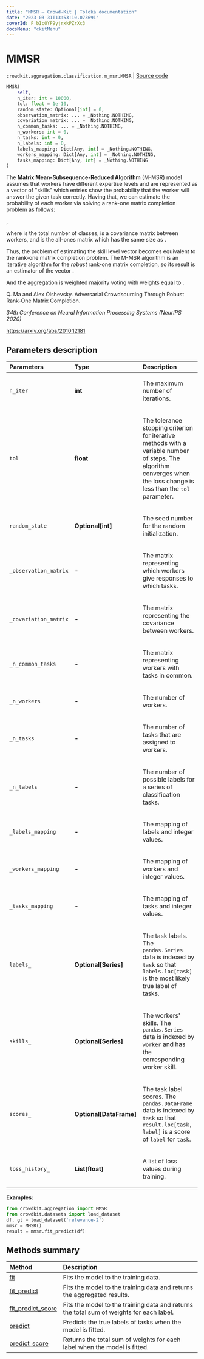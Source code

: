 ```yaml
---
title: "MMSR — Crowd-Kit | Toloka documentation"
date: "2023-03-31T13:53:10.073691"
coverId: F_bIcOYF9yjrxkPZrXc3
docsMenu: "ckitMenu"
---
```


# MMSR

`crowdkit.aggregation.classification.m_msr.MMSR` | [Source code](https://github.com/Toloka/crowd-kit/blob/v1.2.1/crowdkit/aggregation/classification/m_msr.py#L17)

```python
MMSR(
    self,
    n_iter: int = 10000,
    tol: float = 1e-10,
    random_state: Optional[int] = 0,
    observation_matrix: ... = _Nothing.NOTHING,
    covariation_matrix: ... = _Nothing.NOTHING,
    n_common_tasks: ... = _Nothing.NOTHING,
    n_workers: int = 0,
    n_tasks: int = 0,
    n_labels: int = 0,
    labels_mapping: Dict[Any, int] = _Nothing.NOTHING,
    workers_mapping: Dict[Any, int] = _Nothing.NOTHING,
    tasks_mapping: Dict[Any, int] = _Nothing.NOTHING
)
```

The **Matrix Mean-Subsequence-Reduced Algorithm** (M-MSR) model assumes that workers have different expertise levels and are represented
as a vector of "skills" <Formula withoutContainer={true} content="$s$"/> which entries <Formula withoutContainer={true} content="$s_i$"/> show the probability
that the worker <Formula withoutContainer={true} content="$i$"/> will answer the given task correctly. Having that, we can estimate the probability of each worker via solving a rank-one matrix completion problem as follows:

<Formula withoutContainer={true} content="$\mathbb{E}\left[\frac{M}{M-1}\widetilde{C}-\frac{1}{M-1}\boldsymbol{1}\boldsymbol{1}^T\right]
 = \boldsymbol{s}\boldsymbol{s}^T$"/>,

where <Formula withoutContainer={true} content="$M$"/> is the total number of classes, <Formula withoutContainer={true} content="$\widetilde{C}$"/> is a covariance matrix between
workers, and <Formula withoutContainer={true} content="$\boldsymbol{1}\boldsymbol{1}^T$"/> is the all-ones matrix which has the same
size as <Formula withoutContainer={true} content="$\widetilde{C}$"/>.

Thus, the problem of estimating the skill level vector <Formula withoutContainer={true} content="$s$"/> becomes equivalent to the
rank-one matrix completion problem. The M-MSR algorithm is an iterative algorithm for the *robust*
rank-one matrix completion, so its result is an estimator of the vector <Formula withoutContainer={true} content="$s$"/>.

And the aggregation is weighted majority voting with weights equal to
<Formula withoutContainer={true} content="$\log \frac{(M-1)s_i}{1-s_i}$"/>.

Q. Ma and Alex Olshevsky. Adversarial Crowdsourcing Through Robust Rank-One Matrix Completion.

*34th Conference on Neural Information Processing Systems (NeurIPS 2020)*

<https://arxiv.org/abs/2010.12181>

## Parameters description

| Parameters | Type | Description |
| :----------| :----| :-----------|
`n_iter`|**int**|<p>The maximum number of iterations.</p>
`tol`|**float**|<p>The tolerance stopping criterion for iterative methods with a variable number of steps. The algorithm converges when the loss change is less than the `tol` parameter.</p>
`random_state`|**Optional\[int\]**|<p>The seed number for the random initialization.</p>
`_observation_matrix`|**-**|<p>The matrix representing which workers give responses to which tasks.</p>
`_covariation_matrix`|**-**|<p>The matrix representing the covariance between workers.</p>
`_n_common_tasks`|**-**|<p>The matrix representing workers with tasks in common.</p>
`_n_workers`|**-**|<p>The number of workers.</p>
`_n_tasks`|**-**|<p>The number of tasks that are assigned to workers.</p>
`_n_labels`|**-**|<p>The number of possible labels for a series of classification tasks.</p>
`_labels_mapping`|**-**|<p>The mapping of labels and integer values.</p>
`_workers_mapping`|**-**|<p>The mapping of workers and integer values.</p>
`_tasks_mapping`|**-**|<p>The mapping of tasks and integer values.</p>
`labels_`|**Optional\[Series\]**|<p>The task labels. The `pandas.Series` data is indexed by `task` so that `labels.loc[task]` is the most likely true label of tasks.</p>
`skills_`|**Optional\[Series\]**|<p>The workers' skills. The `pandas.Series` data is indexed by `worker` and has the corresponding worker skill.</p>
`scores_`|**Optional\[DataFrame\]**|<p>The task label scores. The `pandas.DataFrame` data is indexed by `task` so that `result.loc[task, label]` is a score of `label` for `task`.</p>
`loss_history_`|**List\[float\]**|<p>A list of loss values during training.</p>

**Examples:**

```python
from crowdkit.aggregation import MMSR
from crowdkit.datasets import load_dataset
df, gt = load_dataset('relevance-2')
mmsr = MMSR()
result = mmsr.fit_predict(df)
```

## Methods summary

| Method | Description |
| :------| :-----------|
[fit](/docs/crowd-kit/reference/crowdkit.aggregation.classification.m_msr.MMSR.fit)| Fits the model to the training data.
[fit_predict](/docs/crowd-kit/reference/crowdkit.aggregation.classification.m_msr.MMSR.fit_predict)| Fits the model to the training data and returns the aggregated results.
[fit_predict_score](/docs/crowd-kit/reference/crowdkit.aggregation.classification.m_msr.MMSR.fit_predict_score)| Fits the model to the training data and returns the total sum of weights for each label.
[predict](/docs/crowd-kit/reference/crowdkit.aggregation.classification.m_msr.MMSR.predict)| Predicts the true labels of tasks when the model is fitted.
[predict_score](/docs/crowd-kit/reference/crowdkit.aggregation.classification.m_msr.MMSR.predict_score)| Returns the total sum of weights for each label when the model is fitted.